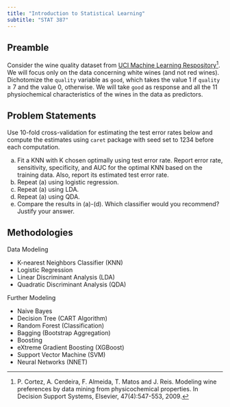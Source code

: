 ---
title: "Introduction to Statistical Learning"
subtitle: "STAT 387"
---

## Preamble

Consider the wine quality dataset from [UCI Machine Learning Respository](https://archive.ics.uci.edu/ml/datasets/Wine+Quality)[^1]. We will focus only on the data concerning white wines (and not red wines). Dichotomize the `quality` variable as `good`, which takes the value 1 if `quality` $\geq$ 7 and the value 0, otherwise. We will take `good` as response and all the 11 physiochemical characteristics of the wines in the data as predictors.

[^1]: P. Cortez, A. Cerdeira, F. Almeida, T. Matos and J. Reis. Modeling wine preferences by data mining from physicochemical properties. In Decision Support Systems, Elsevier, 47(4):547-553, 2009.

## Problem Statements

Use 10-fold cross-validation for estimating the test error rates below and compute the estimates using `caret` package with seed set to 1234 before each computation.

(a) Fit a KNN with K chosen optimally using test error rate. Report error rate, sensitivity, specificity, and AUC for the optimal KNN based on the training data. Also, report its estimated test error rate.
(b) Repeat (a) using logistic regression.
(c) Repeat (a) using LDA.
(d) Repeat (a) using QDA.
(e) Compare the results in (a)-(d). Which classifier would you recommend? Justify your answer.

## Methodologies

Data Modeling

-   K-nearest Neighbors Classifier (KNN)
-   Logistic Regression
-   Linear Discriminant Analysis (LDA)
-   Quadratic Discriminant Analysis (QDA)

Further Modeling

-   Naive Bayes
-   Decision Tree (CART Algorithm)
-   Random Forest (Classification)
-   Bagging (Bootstrap Aggregation)
-   Boosting
-   eXtreme Gradient Boosting (XGBoost)
-   Support Vector Machine (SVM)
-   Neural Networks (NNET)